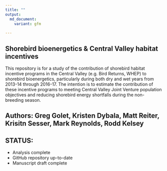 ```yaml
---
title: ""
output: 
  md_document:
    variant: gfm
  
---
```


## Shorebird bioenergetics & Central Valley habitat incentives

This repository is for a study of the contribution of shorebird habitat incentive programs in the Central Valley (e.g. Bird Returns, WHEP) to shorebird bioenergetics, particularly during both dry and wet years from 2013-14 through 2016-17. The intention is to estimate the contribution of these incentive programs to meeting Central Valley Joint Venture population objectives and reducing shorebird energy shortfalls during the non-breeding season.

## Authors: Greg Golet, Kristen Dybala, Matt Reiter, Krisitn Sesser, Mark Reynolds, Rodd Kelsey

## STATUS:
* Analysis complete
* GitHub repository up-to-date
* Manuscript draft complete
